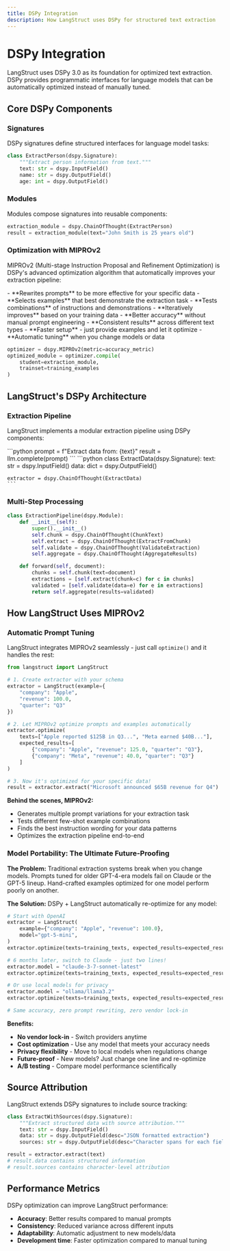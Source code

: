 ```yaml
---
title: DSPy Integration
description: How LangStruct uses DSPy for structured text extraction
---
```



# DSPy Integration

LangStruct uses DSPy 3.0 as its foundation for optimized text extraction. DSPy provides programmatic interfaces for language models that can be automatically optimized instead of manually tuned.

## Core DSPy Components

### Signatures

DSPy signatures define structured interfaces for language model tasks:

```python
class ExtractPerson(dspy.Signature):
    """Extract person information from text."""
    text: str = dspy.InputField()
    name: str = dspy.OutputField()
    age: int = dspy.OutputField()
```

### Modules

Modules compose signatures into reusable components:

```python
extraction_module = dspy.ChainOfThought(ExtractPerson)
result = extraction_module(text="John Smith is 25 years old")
```

### Optimization with MIPROv2

MIPROv2 (Multi-stage Instruction Proposal and Refinement Optimization) is DSPy's advanced optimization algorithm that automatically improves your extraction pipeline:

<CardGrid>
  <Card title="What MIPROv2 Does" icon="star">
    - **Rewrites prompts** to be more effective for your specific data
    - **Selects examples** that best demonstrate the extraction task
    - **Tests combinations** of instructions and demonstrations
    - **Iteratively improves** based on your training data
  </Card>
  <Card title="What You Get" icon="approve-check">
    - **Better accuracy** without manual prompt engineering
    - **Consistent results** across different text types
    - **Faster setup** - just provide examples and let it optimize
    - **Automatic tuning** when you change models or data
  </Card>
</CardGrid>

```python
optimizer = dspy.MIPROv2(metric=accuracy_metric)
optimized_module = optimizer.compile(
    student=extraction_module,
    trainset=training_examples
)
```

## LangStruct's DSPy Architecture

### Extraction Pipeline

LangStruct implements a modular extraction pipeline using DSPy components:

<CardGrid>
  <Card title="Manual Approach" icon="warning">
    ```python
    prompt = f"Extract data from: {text}"
    result = llm.complete(prompt)
    ```
  </Card>
  <Card title="LangStruct with DSPy" icon="approve-check">
    ```python
    class ExtractData(dspy.Signature):
        text: str = dspy.InputField()
        data: dict = dspy.OutputField()

    extractor = dspy.ChainOfThought(ExtractData)
    ```
  </Card>
</CardGrid>

### Multi-Step Processing

```python
class ExtractionPipeline(dspy.Module):
    def __init__(self):
        super().__init__()
        self.chunk = dspy.ChainOfThought(ChunkText)
        self.extract = dspy.ChainOfThought(ExtractFromChunk)
        self.validate = dspy.ChainOfThought(ValidateExtraction)
        self.aggregate = dspy.ChainOfThought(AggregateResults)

    def forward(self, document):
        chunks = self.chunk(text=document)
        extractions = [self.extract(chunk=c) for c in chunks]
        validated = [self.validate(data=e) for e in extractions]
        return self.aggregate(results=validated)
```

## How LangStruct Uses MIPROv2

### Automatic Prompt Tuning

LangStruct integrates MIPROv2 seamlessly - just call `optimize()` and it handles the rest:

```python
from langstruct import LangStruct

# 1. Create extractor with your schema
extractor = LangStruct(example={
    "company": "Apple",
    "revenue": 100.0,
    "quarter": "Q3"
})

# 2. Let MIPROv2 optimize prompts and examples automatically
extractor.optimize(
    texts=["Apple reported $125B in Q3...", "Meta earned $40B..."],
    expected_results=[
        {"company": "Apple", "revenue": 125.0, "quarter": "Q3"},
        {"company": "Meta", "revenue": 40.0, "quarter": "Q3"}
    ]
)

# 3. Now it's optimized for your specific data!
result = extractor.extract("Microsoft announced $65B revenue for Q4")
```

**Behind the scenes, MIPROv2:**
- Generates multiple prompt variations for your extraction task
- Tests different few-shot example combinations
- Finds the best instruction wording for your data patterns
- Optimizes the extraction pipeline end-to-end

### Model Portability: The Ultimate Future-Proofing

**The Problem:** Traditional extraction systems break when you change models. Prompts tuned for older GPT-4-era models fail on Claude or the GPT-5 lineup. Hand-crafted examples optimized for one model perform poorly on another.

**The Solution:** DSPy + LangStruct automatically re-optimize for any model:

```python
# Start with OpenAI
extractor = LangStruct(
    example={"company": "Apple", "revenue": 100.0},
    model="gpt-5-mini",
)
extractor.optimize(texts=training_texts, expected_results=expected_results)

# 6 months later, switch to Claude - just two lines!
extractor.model = "claude-3-7-sonnet-latest"
extractor.optimize(texts=training_texts, expected_results=expected_results)  # Auto-reoptimizes prompts

# Or use local models for privacy
extractor.model = "ollama/llama3.2"
extractor.optimize(texts=training_texts, expected_results=expected_results)  # Works the same way

# Same accuracy, zero prompt rewriting, zero vendor lock-in
```

**Benefits:**
- **No vendor lock-in** - Switch providers anytime
- **Cost optimization** - Use any model that meets your accuracy needs
- **Privacy flexibility** - Move to local models when regulations change
- **Future-proof** - New models? Just change one line and re-optimize
- **A/B testing** - Compare model performance scientifically

## Source Attribution

LangStruct extends DSPy signatures to include source tracking:

```python
class ExtractWithSources(dspy.Signature):
    """Extract structured data with source attribution."""
    text: str = dspy.InputField()
    data: str = dspy.OutputField(desc="JSON formatted extraction")
    sources: str = dspy.OutputField(desc="Character spans for each field")

result = extractor.extract(text)
# result.data contains structured information
# result.sources contains character-level attribution
```

## Performance Metrics

DSPy optimization can improve LangStruct performance:

- **Accuracy**: Better results compared to manual prompts
- **Consistency**: Reduced variance across different inputs
- **Adaptability**: Automatic adjustment to new models/data
- **Development time**: Faster optimization compared to manual tuning
